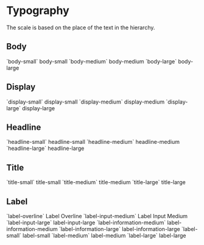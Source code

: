 
<Meta title="Docs/Style/Typography" />

# Typography

The scale is based on the place of the text in the hierarchy.

## Body
<gds-theme>
    <gds-flex display="flex" direction="column">
        <gds-flex display="flex" gap="s" padding="l 0" align="center" border="0 0 4xs/base300 0"  >
            <gds-text min="30" align="left">`body-small`</gds-text>
            <gds-text size="body-small">body-small</gds-text>
        </gds-flex>
        <gds-flex display="flex" gap="s" padding="l 0" align="center" border="0 0 4xs/base300 0">
            <gds-text min="30" align="left">`body-medium`</gds-text>
            <gds-text size="body-medium">body-medium</gds-text>
        </gds-flex>
        <gds-flex display="flex" gap="s" padding="l 0" align="center" border="0 0 4xs/base300 0">
            <gds-text min="30" align="left">`body-large`</gds-text>
            <gds-text size="body-large">body-large</gds-text>
        </gds-flex>
    </gds-flex>
</gds-theme>
 
## Display
<gds-theme>
    <gds-flex display="flex" direction="column">
        <gds-flex display="flex" gap="s" padding="l 0" align="center" border="0 0 4xs/base300 0">
            <gds-text min="30" align="left">`display-small`</gds-text>
            <gds-text size="display-small">display-small</gds-text>
        </gds-flex>
        <gds-flex display="flex" gap="s" padding="l 0" align="center" border="0 0 4xs/base300 0">
            <gds-text min="30" align="left">`display-medium`</gds-text>
            <gds-text size="display-medium">display-medium</gds-text>
        </gds-flex>
        <gds-flex display="flex" gap="s" padding="l 0" align="center" border="0 0 4xs/base300 0">
            <gds-text min="30" align="left">`display-large`</gds-text>
            <gds-text size="display-large">display-large</gds-text>
        </gds-flex>
    </gds-flex>
</gds-theme>

## Headline
<gds-theme>
    <gds-flex display="flex" direction="column">
        <gds-flex display="flex" gap="s" padding="l 0" align="center" border="0 0 4xs/base300 0">
            <gds-text min="30" align="left">`headline-small`</gds-text>
            <gds-text size="headline-small">headline-small</gds-text>
        </gds-flex>
        <gds-flex display="flex" gap="s" padding="l 0" align="center" border="0 0 4xs/base300 0">
            <gds-text min="30" align="left">`headline-medium`</gds-text>
            <gds-text size="headline-medium">headline-medium</gds-text>
        </gds-flex>
        <gds-flex display="flex" gap="s" padding="l 0" align="center" border="0 0 4xs/base300 0">
            <gds-text min="30" align="left">`headline-large`</gds-text>
            <gds-text size="headline-large">headline-large</gds-text>
        </gds-flex>
    </gds-flex>
</gds-theme>

## Title
<gds-theme>
    <gds-flex display="flex" direction="column">
        <gds-flex display="flex" gap="s" padding="l 0" align="center" border="0 0 4xs/base300 0">
            <gds-text min="30" align="left">`title-small`</gds-text>
            <gds-text size="title-small">title-small</gds-text>
        </gds-flex>
        <gds-flex display="flex" gap="s" padding="l 0" align="center" border="0 0 4xs/base300 0">
            <gds-text min="30" align="left">`title-medium`</gds-text>
            <gds-text size="title-medium">title-medium</gds-text>
        </gds-flex>
        <gds-flex display="flex" gap="s" padding="l 0" align="center" border="0 0 4xs/base300 0">
            <gds-text min="30" align="left">`title-large`</gds-text>
            <gds-text size="title-large">title-large</gds-text>
        </gds-flex>
    </gds-flex>
</gds-theme>

## Label
<gds-theme>
    <gds-flex display="flex" direction="column">
        <gds-flex display="flex" gap="s" padding="l 0" align="center" border="0 0 4xs/base300 0">
            <gds-text min="30" align="left">`label-overline`</gds-text>
            <gds-text size="label-overline">Label Overline</gds-text>
        </gds-flex>
        <gds-flex display="flex" gap="s" padding="l 0" align="center" border="0 0 4xs/base300 0">
            <gds-text min="30" align="left">`label-input-medium`</gds-text>
            <gds-text size="label-input-medium">Label Input Medium</gds-text>
        </gds-flex>
        <gds-flex display="flex" gap="s" padding="l 0" align="center" border="0 0 4xs/base300 0">
            <gds-text min="30" align="left">`label-input-large`</gds-text>
            <gds-text size="label-input-large">label-input-large</gds-text>
        </gds-flex>
        <gds-flex display="flex" gap="s" padding="l 0" align="center" border="0 0 4xs/base300 0">
            <gds-text min="30" align="left">`label-information-medium`</gds-text>
            <gds-text size="label-information-medium">label-information-medium</gds-text>
        </gds-flex>
        <gds-flex display="flex" gap="s" padding="l 0" align="center" border="0 0 4xs/base300 0">
            <gds-text min="30" align="left">`label-information-large`</gds-text>
            <gds-text size="label-information-large">label-information-large</gds-text>
        </gds-flex>
        <gds-flex display="flex" gap="s" padding="l 0" align="center" border="0 0 4xs/base300 0">
            <gds-text min="30" align="left">`label-small`</gds-text>
            <gds-text size="label-small">label-small</gds-text>
        </gds-flex>
        <gds-flex display="flex" gap="s" padding="l 0" align="center" border="0 0 4xs/base300 0">
            <gds-text min="30" align="left">`label-medium`</gds-text>
            <gds-text size="label-medium">label-medium</gds-text>
        </gds-flex>
        <gds-flex display="flex" gap="s" padding="l 0" align="center" border="0 0 4xs/base300 0">
            <gds-text min="30" align="left">`label-large`</gds-text>
            <gds-text size="label-large">label-large</gds-text>
        </gds-flex>
    </gds-flex>
</gds-theme>